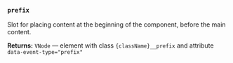 ### `prefix`

Slot for placing content at the beginning of the component, before the main content.

**Returns:** `VNode` — element with class `{className}__prefix` and attribute `data-event-type="prefix"`
